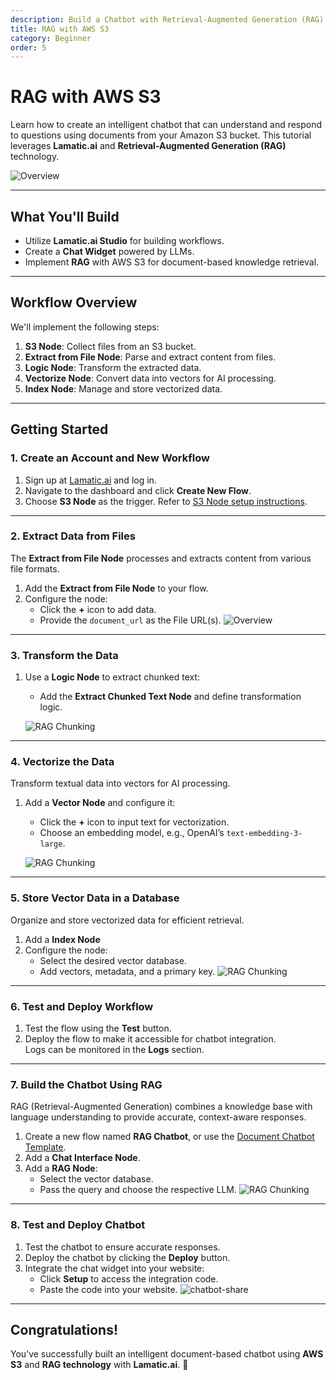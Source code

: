 ```yaml
---
description: Build a Chatbot with Retrieval-Augmented Generation (RAG) Using AWS S3
title: RAG with AWS S3
category: Beginner
order: 5
---
```


# RAG with AWS S3

Learn how to create an intelligent chatbot that can understand and respond to questions using documents from your Amazon S3 bucket. This tutorial leverages **Lamatic.ai** and **Retrieval-Augmented Generation (RAG)** technology.

![Overview](./img/aws-s3/overview.png)

---

## What You'll Build

- Utilize **Lamatic.ai Studio** for building workflows.
- Create a **Chat Widget** powered by LLMs.
- Implement **RAG** with AWS S3 for document-based knowledge retrieval.

---

## Workflow Overview

We'll implement the following steps:

1. **S3 Node**: Collect files from an S3 bucket.
2. **Extract from File Node**: Parse and extract content from files.
3. **Logic Node**: Transform the extracted data.
4. **Vectorize Node**: Convert data into vectors for AI processing.
5. **Index Node**: Manage and store vectorized data.

---

## Getting Started

### 1. Create an Account and New Workflow

1. Sign up at [Lamatic.ai](https://lamatic.ai/) and log in.
2. Navigate to the dashboard and click **Create New Flow**.
3. Choose **S3 Node** as the trigger. Refer to [S3 Node setup instructions](https://lamatic.ai/docs/integrations/aws-s3).

---

### 2. Extract Data from Files

The **Extract from File Node** processes and extracts content from various file formats.

1. Add the **Extract from File Node** to your flow.
2. Configure the node:
   - Click the **+** icon to add data.
   - Provide the `document_url` as the File URL(s).
   ![Overview](./img/aws-s3/file-extract.png)

---

### 3. Transform the Data

1. Use a **Logic Node** to extract chunked text:
   - Add the **Extract Chunked Text Node** and define transformation logic.

   ![RAG Chunking](./img/aws-s3/rag-s3-2.png)
---

### 4. Vectorize the Data
Transform textual data into vectors for AI processing.

1. Add a **Vector Node** and configure it:
   - Click the **+** icon to input text for vectorization.
   - Choose an embedding model, e.g., OpenAI’s `text-embedding-3-large`.

   ![RAG Chunking](./img/aws-s3/rag-s3-3.png)

---

### 5. Store Vector Data in a Database

Organize and store vectorized data for efficient retrieval.

1. Add a **Index Node**
2. Configure the node:
   - Select the desired vector database.
   - Add vectors, metadata, and a primary key.
   ![RAG Chunking](./img/aws-s3/rag-s3-4.png)
---

### 6. Test and Deploy Workflow

1. Test the flow using the **Test** button.
2. Deploy the flow to make it accessible for chatbot integration.  
   Logs can be monitored in the **Logs** section.

---

### 7. Build the Chatbot Using RAG

RAG (Retrieval-Augmented Generation) combines a knowledge base with language understanding to provide accurate, context-aware responses.

1. Create a new flow named **RAG Chatbot**, or use the [Document Chatbot Template](https://hub.lamatic.ai/templates/document-chatbot-widget).
2. Add a **Chat Interface Node**.
3. Add a **RAG Node**:
   - Select the vector database.
   - Pass the query and choose the respective LLM.
   ![RAG Chunking](./img/aws-s3/rag-s3-5.png)

---

### 8. Test and Deploy Chatbot

1. Test the chatbot to ensure accurate responses.
2. Deploy the chatbot by clicking the **Deploy** button.
3. Integrate the chat widget into your website:
   - Click **Setup** to access the integration code.
   - Paste the code into your website.
   ![chatbot-share](./img/aws-s3/chatbot-share.png)

---

## Congratulations!

You’ve successfully built an intelligent document-based chatbot using **AWS S3** and **RAG technology** with **Lamatic.ai**. 🎉
